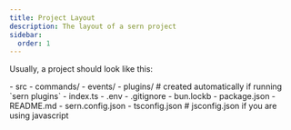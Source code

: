 ```yaml
---
title: Project Layout 
description: The layout of a sern project
sidebar:
  order: 1
---
```


Usually, a project should look like this: <br />


<FileTree>
- src
  - commands/
  - events/
  - plugins/ # created automatically if running `sern plugins`
  - index.ts
- .env
- .gitignore
- bun.lockb
- package.json
- README.md
- sern.config.json
- tsconfig.json # jsconfig.json if you are using javascript
</FileTree>
